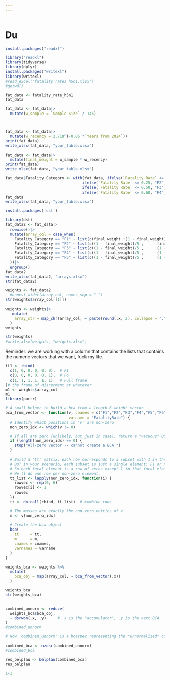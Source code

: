---
---
---

# Du

```{r dst}
install.packages("readxl")

```

```{r dst2}
library("readxl")
library(tidyverse)
library(dplyr)
install.packages("writexl")
library(writexl)
#read_excel("fatality rates h5n1.xlsx")
#getwd()

fat_data <- fatality_rate_h5n1
fat_data
```

```{r apply}
fat_data <- fat_data|>
  mutate(w_sample = `Sample Size` / 145)



fat_data <- fat_data|>
  mutate(w_recency = 2.718^(-0.05 *`Years from 2024`))
print(fat_data)
write_xlsx(fat_data, "your_table.xlsx")
```

```{r}
fat_data <- fat_data|>
  mutate(final_weight = w_sample * w_recency)
print(fat_data)
write_xlsx(fat_data, "your_table.xlsx")


```

```{r}
fat_data$Fatality_Category <- with(fat_data, ifelse(`Fatality Rate` <= 0.10, "F1",
                                  ifelse(`Fatality Rate` <= 0.25, "F2",
                                  ifelse(`Fatality Rate` <= 0.50, "F3",
                                  ifelse(`Fatality Rate` <= 0.60, "F4", "F5")))))
fat_data
write_xlsx(fat_data, "your_table.xlsx")

```

```{r dumping_and_shafing}
install.packages('dst')

```

```{r real}
library(dst)
fat_data2 <- fat_data|>
  rowwise()|>
  mutate(array_col = case_when(
    Fatality_Category == "F1" ~ list(c(final_weight +(1 - final_weight)/5, (1 - final_weight)/5 ,      (1 - final_weight)/5 ,      (1 - final_weight)/5 ,      (1 - final_weight)/5 )),
    Fatality_Category == "F2" ~ list(c((1 - final_weight)/5 ,      final_weight+(1 - final_weight)/5, (1 - final_weight)/5 ,      (1 - final_weight)/5 ,      (1 - final_weight)/5 )),
    Fatality_Category == "F3" ~ list(c((1 - final_weight)/5 ,      (1 - final_weight)/5 ,      final_weight+(1 - final_weight)/5, (1 - final_weight)/5 ,      (1 - final_weight)/5 )),
    Fatality_Category == "F4" ~ list(c((1 - final_weight)/5 ,      (1 - final_weight)/5 ,      (1 - final_weight)/5 ,      final_weight+(1 - final_weight)/5, (1 - final_weight)/5 )),
    Fatality_Category == "F5" ~ list(c((1 - final_weight)/5 ,      (1 - final_weight)/5 ,      (1 - final_weight)/5 ,      (1 - final_weight)/5 ,      final_weight+(1 - final_weight)/5))
  ))|>
  ungroup()
fat_data2
write_xlsx(fat_data2, "arrays.xlsx")
str(fat_data2)
```

```{r stop_nesting}
weights <- fat_data2 
  #unnest_wider(array_col, names_sep = "_")
str(weights$array_col[[1]])

weights <- weights|>
   mutate(
    array_str = map_chr(array_col, ~ paste(round(.x, 3), collapse = ","))
  )
weights

str(weights)
#write_xlsx(weights, "weights.xlsx")

```

Reminder: we are working with a column that contains the lists that contains the numeric vectors that we want, fuck my life.

```{r uhhhhgh}
tt1 <- rbind(
  c(1, 0, 0, 0, 0, 0),  # F1
  c(0, 0, 0, 0, 0, 1),  # F6
  c(1, 1, 1, 1, 1, 1)   # Full frame
)# the frame of discerment or whatever
m1 <- weights$array_col
m1
library(purrr)

# A small helper to build a bca from a length-6 weight vector
bca_from_vector <- function(v, cnames = c("F1","F2","F3","F4","F5","F6"),
                            varname = "FatalityRate") {
  # Identify which positions in 'v' are non-zero
  non_zero_idx <- which(v != 0)

  # If all are zero (unlikely, but just in case), return a "vacuous" BCA?
  if (length(non_zero_idx) == 0) {
    stop("All-zero vector -- cannot create a BCA.")
  }

  # Build a 'tt' matrix: each row corresponds to a subset with 1 in the relevant column(s)
  # BUT in your scenario, each subset is just a single element: F1 or F2 or ...
  # So each focal element is a row of zeros except 1 in that focal element's column.
  # We'll do one row per non-zero element.
  tt_list <- lapply(non_zero_idx, function(i) {
    rowvec <- rep(0, 6)
    rowvec[i] <- 1
    rowvec
  })
  tt <- do.call(rbind, tt_list)  # combine rows

  # The masses are exactly the non-zero entries of v
  m <- v[non_zero_idx]

  # Create the bca object
  bca(
    tt     = tt, 
    m      = m,
    cnames = cnames,
    varnames = varname
  )
}

weights_bca <- weights %>%
  mutate(
    bca_obj = map(array_col, ~ bca_from_vector(.x))
  )

weights_bca
str(weights_bca)



```

```{r may}
combined_unnorm <- reduce(
  weights_bca$bca_obj,
  ~ dsrwon(.x, .y)     # .x is the "accumulator", .y is the next BCA
)
#combined_unnorm

# Now 'combined_unnorm' is a bcaspec representing the *unnormalized* combination.

combined_bca <- nzdsr(combined_unnorm)
#combined_bca

res_belplau <- belplau(combined_bca)
res_belplau
```

```{r}
1+1
```

